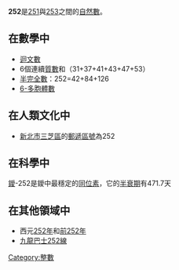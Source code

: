 {{Unreferenced|time=2020-12-02T17:23:44+00:00}}
{{noteTA|G1=Math}}
{{整数
| 质因数分解 =<math>2^2 \times 3^2 \times 7</math> 
| 罗马数字 = CCLII
}}
'''252'''是[[251|251]]與[[253|253]]之間的[[自然數|自然數]]。

== 在數學中 ==
{{數字性質|use math=yes}}
*[[迴文數|迴文數]]
*6個連續[[質數|質數]]和（31+37+41+43+47+53）
*[[半完全數|半完全數]]：252=42+84+126
*[[6-多胞體數|6-多胞體數]]

== 在人類文化中 ==
*[[新北市|新北市]][[三芝區|三芝區]]的[[郵遞區號|郵遞區號]]為252

== 在科學中 ==
[[鑀|鑀]]-252是鑀中最穩定的[[同位素|同位素]]，它的[[半衰期|半衰期]]有471.7天

== 在其他領域中 ==
*西元[[252年|252年]]和[[前252年|前252年]]
*[[九龍巴士252線|九龍巴士252線]]

[[Category:整數|Category:整數]]